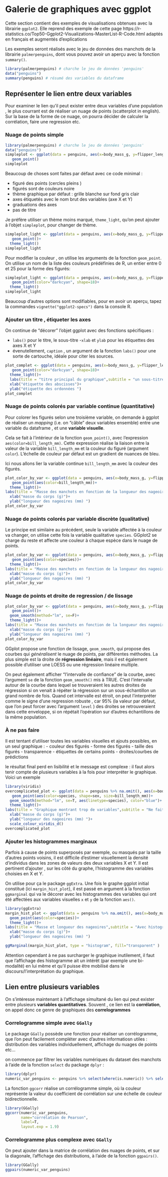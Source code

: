 # Galerie de graphiques avec ggplot

Cette section contient des exemples de visualisations obtenues avec la librairie `ggplot2`.
Elle reprend des exemple de cette page https://r-statistics.co/Top50-Ggplot2-Visualizations-MasterList-R-Code.html adaptés en français et augmentés d'explications


Les exemples seront réalisés avec le jeu de données des manchots de la librairie `palmerpenguins`, dont vous pouvez avoir un aperçu avec la fonction `summary()`.

```r
library(palmerpenguins) # charche le jeu de données 'penguins'
data("penguins")
summary(penguins) # résumé des variables du dataframe
```



## Représenter le lien entre deux variables


Pour examiner le lien qu'il peut exister entre deux variables d'une population , le plus courrant est de réaliser un nuage de points (scatterplot in english). Sur la base de la forme de ce nuage, on pourra décider de calculer la corrélation, faire une regression etc.


### Nuage de points simple

```r
library(palmerpenguins) # charche le jeu de données 'penguins'
data("penguins")
simpleplot <- ggplot(data = penguins, aes(x=body_mass_g, y=flipper_length_mm))+
   geom_point()
simpleplot
```


Beaucoup de choses sont faites par défaut avec ce code minimal : 

- figuré des points (cercles pleins )
- figurés sont de couleurs noire 
- thème graphique par défaut : grille blanche sur fond gris clair
- axes étiquetés avec le nom brut des variables (axe X et Y)
- graduations des axes
- pas de titre 

Je préfère utiliser un thème moins marqué, `theme_light`, qu'on peut ajouter à l'objet `simpleplot`, pour changer de thème.


```r
simpleplot_light <- ggplot(data = penguins, aes(x=body_mass_g, y=flipper_length_mm))+
   geom_point()+
  theme_light()
simpleplot_light
```

Pour modifier la couleur , on utilise les arguments de la fonction `geom_point`.
On utilise un nom de la liste des couleurs prédéfinies de R,  un entier entre 0 et 25  pour la forme des figurés: 


```r
simpleplot_light <- ggplot(data = penguins, aes(x=body_mass_g, y=flipper_length_mm))+
   geom_point(color="darkcyan", shape=18)+
  theme_light()
simpleplot_light
```



Beaucoup d'autres options sont modifiables, pour en avoir un aperçu, tapez la commandes `vignette("ggplot2-specs")` dans la console R.




### Ajouter un titre , étiqueter les axes 
 
 On continue de "décorer" l'objet ggplot avec des fonctions spécifiques : 
 
- `labs()` pour le titre, le sous-titre 
-`xlab` et `ylab` pour les étiquettes des axes X et Y
- évenutellement, `caption` , un argument de la fonction `labs()` pour une sorte de cartouche, idéale pour citer les sources.
 
 
```r
plot_complet <- ggplot(data = penguins, aes(x=body_mass_g, y=flipper_length_mm))+
   geom_point(color="darkcyan", shape=18)+
  theme_light()+
  labs(title = "titre principal du graphique",subtitle = "un sous-titre ", caption = "Source: dataset palmerpenguins ")+
  xlab("étiquette des abscisses")+
  ylab("étiquette des ordonnées ")
plot_complet
```


### Nuage de points colorés par variable continue (quantitative) 


Pour colorer les figurés selon une troisième variable, on demande à ggplot de réaliser un *mapping* (i.e. on "câble" deux variables ensemble) entre une variable du dataframe , et une **variable visuelle**.


Cela se fait à l'intérieur de la fonction `geom_point()`, avec l'expression `aes(color=bill_length_mm)`.
Cette expression réalise la liaison entre la valeur de la variable `bill_length_mm` et la couleur du figuré (argument `color`). L'échelle de couleur par défaut est un gradient de nuances de bleu.


Ici nous allons lier la variable continue `bill_length_mm` avec la couleur des figurés. 


```r
plot_color_by_var <- ggplot(data = penguins, aes(x=body_mass_g, y=flipper_length_mm))+
   geom_point(aes(color=bill_length_mm))+
  theme_light()+
labs(title = "Masse des manchots en fonction de la longueur des nageoires",subtitle = "coloré par la longueur du bec (mm)", caption = "Source: dataset palmerpenguins ")+
  xlab("masse du corps (g)")+
  ylab("longueur des nageoires (mm) ")
plot_color_by_var
```


### Nuage de points colorés par variable discrète (qualitative)


Le principe est similaire au précédent, seule la variable affectée à la couleur va changer, on utilise cette fois la variable qualitative `species`. GGplot2 se charge du reste et affecte une couleur à chaque espèce dans le nuage de points.

```r
plot_color_by_var <- ggplot(data = penguins, aes(x=body_mass_g, y=flipper_length_mm))+
   geom_point(aes(color=species))+
  theme_light()+
labs(title = "Masse des manchots en fonction de la longueur des nageoires",subtitle = "coloré par espèce", caption = "Source: dataset palmerpenguins ")+
  xlab("masse du corps (g)")+
  ylab("longueur des nageoires (mm) ")
plot_color_by_var
```




### Nuage de points et droite de regression / de lissage

```r
plot_color_by_var <- ggplot(data = penguins, aes(x=body_mass_g, y=flipper_length_mm))+
   geom_point()+
  geom_smooth(method="lm", se=F)+
  theme_light()+
labs(title = "Masse des manchots en fonction de la longueur des nageoires",subtitle = "avec la droite de regression", caption = "Source: dataset palmerpenguins ")+
  xlab("masse du corps (g)")+
  ylab("longueur des nageoires (mm) ")
plot_color_by_var
```


GGplot propose une fonction de lissage, `geom_smooth`, qui propose des courbes qui *généralisent* le nuage de points, par différentes méthodes. La plus simple est la droite de **régression linéaire**, mais il est également possible  d'utiliser une LOESS ou une régression linéaire multiple. 





:::{.note}
On peut également afficher "l'intervalle de confiance" de la courbe, avec l'argument `se` de la fonction `geom_smooth()` mis à TRUE. C'est l'intervalle autour de la courbe dans lequel se trouveraient les autres droites de régression si on venait à répéter la régression sur un sous-échantillon un grand nombre de fois. Quand cet intervalle est étroit, on peut l'interpréter comme le signe d'une regression robuste , car 95% (la valeur par défaut, que l'on peut forcer avec l'argument `level` ) des droites se retrouveraient dans cette enveloppe, si on répétait l'opération sur d'autres échantillons de la même population. 
:::




### À ne pas faire

Il est tentant d'utiliser toutes les variables visuelles et ajouts possibles, en un seul graphique : 
- couleur des figurés 
- forme des figurés
- taille des figurés
- transparence
- étiquettes de certains points
- droites/courbes de prédictions



le résultat final perd en lisibilité et le message est complexe : il faut alors tenir compte de plusieurs variables à la fois pour interpréter le graphique.
Voici un exemple 


```r
library(viridis)
overcomplicated_plot <- ggplot(data = penguins %>% na.omit(), aes(x=body_mass_g, y=flipper_length_mm, group=species))+
   geom_point(aes(color=species, shape=sex, size=bill_length_mm))+
  geom_smooth(method="lm", se=T, aes(linetype=species), color="blue")+
  theme_light()+
labs(title = "Graphique montrant trop de variables",subtitle = "Ne faites pas ça ", caption = "Source: dataset palmerpenguins ")+
  xlab("masse du corps (g)")+
  ylab("longueur des nageoires (mm) ")+
  scale_colour_viridis_d()
overcomplicated_plot
```





### Ajouter les histogrammes marginaux 

Parfois à cause de points superposés par exemple, ou masqués par la taille d'autres points voisins, il est difficile d'estimer visuellement la densité d'individus dans les zones de valeurs des deux variables X et Y. Il est pertinent d'ajouter , sur les côté du graphe, l'histogramme des variables choisies en X et Y. 

On utilise pour ça le package `ggExtra`. Une fois le graphe ggplot initial constitué (ici `margin_hist_plot`), il est passé en argument à la fonction  `ggmarginal` qui va le décorer avec les histogrammes des variables qui ont été affectées aux variables visuelles `x` et `y` de la fonction `aes()`.






```r
library(ggExtra)
margin_hist_plot <- ggplot(data = penguins %>% na.omit(), aes(x=body_mass_g, y=flipper_length_mm, group=species))+
  geom_point(aes(color=species))+
  theme_light()+
labs(title = "Masse et longueur des nageoires",subtitle = "Avec histogrammes marginaux", caption = "Source: dataset palmerpenguins ")+
  xlab("masse du corps (g)")+
  ylab("longueur des nageoires (mm) ")

ggMarginal(margin_hist_plot, type = "histogram", fill="transparent" )
```


Attention cependant à ne pas surcharger le graphique inutilement, il faut que l'affichage des histogramme ait un intérêt (par exemple une bi-modalité) en lui même  et qu'il puisse être mobilisé dans le discours/l'interprétation du graphique.

## Lien entre plusieurs variables


On s'intéresse maintenant à l'affichage simultané du lien qui peut exister entre plusieurs **variables quantitatives**.
Souvent , ce lien est la **corrélation**, on appel donc ce genre de graphiques des **correlogrammes** 


### Correlogramme simple avec `GGally`


Le package `GGally` possède une fonction pour réaliser un corrélogramme, que l'on peut facilement compléter avec d'autres informatiosn utiles : distribution des variables individuellement, affichage du nuages de points etc... 


on commence par filtrer les variables numériques du dataset des manchots à l'aide de la fonction `select` du package `dplyr` : 

```r
library(dplyr)
numeric_var_penguins <- penguins %>% select(where(is.numeric)) %>% select(-year)  
```


La fonction `ggcorr` réalise un corrélogramme simple, où la couleur représente la valeur du coefficient de corrélation sur une échelle de couleur bidirectionnelle. 


```r
library(GGally)
ggcorr(numeric_var_penguins,
       name="corrélation de Pearson",
       label=T,
       layout.exp = 1.9)
```


### Correlogramme plus complexe avec `GGally`

On peut ajouter dans la matrice de corrélation des nuages de points, et sur la diagonale, l'affichage des distributions, à l'aide de la fonction `ggpairs()`.


```r
library(GGally)
ggpairs(numeric_var_penguins)
```
